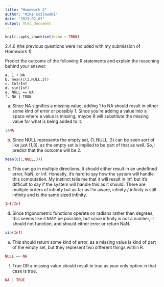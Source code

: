 ---
title: "Homework 2"
author: "Mike Kozlowski"
date: "2023-02-03"
output: html_document
---

```{r setup, include=FALSE}
knitr::opts_chunk$set(echo = TRUE)
```

2.4.6 (the previous questions were included with my submission of Homework 1)

Predict the outcome of the following R statements and explain the reasoning behind your answer:

    a. 1 + NA
    b. mean(c(1,NULL,3))
    c. Inf/Inf
    d. sin(Inf)
    e. NULL == NA
    f. NA | TRUE

a) Since NA signifies a missing value, adding 1 to NA should result in either some kind of error or possibly 1. Since you're adding a value into a space where a value is missing, maybe R will substitute the missing value for what is being added to it.
```{r}
1+NA
```
b) Since NULL represents the empty set, (1, NULL, 3) can be seen sort of like just (1,3), as the empty set is implied to be part of that as well. So, I predict that the outcome will be 2.
```{r}
mean(c(1,NULL,3))
```
c) This can go in multiple directions. It should either result in an undefined error, NaN, or Inf. Honestly, it's hard to say how the system will handle this computation. My instinct tells me that it will result in Inf, but it's difficult to say if the system will handle this as it should. There are multiple orders of infinity but as far as I'm aware, infinity / infinity is still infinity and is the same sized infinity.
```{r}
Inf/Inf
```
d) Since trigonometric functions operate on radians rather than degrees, this seems like it MAY be possible, but since infinity is not a number, it should not function, and should either error or return NaN.
```{r}
sin(Inf)
```
e) This should return some kind of error, as a missing value is kind of part of the empty set, but they represent two different things within R.
```{r}
NULL == NA
```
f) True OR a missing value should result in true as your only option in that case is true. 
```{r}
NA | TRUE
```